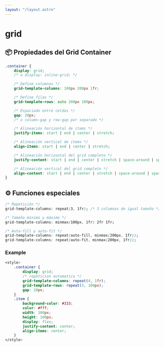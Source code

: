 ```yaml
---
layout: "/layout.astro"
---
```



# grid

## 📦 Propiedades del Grid Container

```css
.container {
	display: grid;
	/* o display: inline-grid; */

	/* Define columnas */
	grid-template-columns: 100px 200px 1fr;

	/* Define filas */
	grid-template-rows: auto 200px 100px;

	/* Espaciado entre celdas */
	gap: 20px;
	/* o column-gap y row-gap por separado */

	/* Alineación horizontal de items */
	justify-items: start | end | center | stretch;

	/* Alineación vertical de items */
	align-items: start | end | center | stretch;

	/* Alineación horizontal del grid completo */
	justify-content: start | end | center | stretch | space-around | space-between | space-evenly;

	/* Alineación vertical del grid completo */
	align-content: start | end | center | stretch | space-around | space-between | space-evenly;
}
```

## ⚙️ Funciones especiales
```css
/* Repetición */
grid-template-columns: repeat(3, 1fr); /* 3 columnas de igual tamaño */

/* Tamaño mínimo y máximo */
grid-template-columns: minmax(100px, 1fr) 2fr 1fr;

/* Auto-fill y auto-fit */
grid-template-columns: repeat(auto-fill, minmax(200px, 1fr));
grid-template-columns: repeat(auto-fit, minmax(200px, 1fr));
```
### Example
<Grid />

```css
<style>
	.container {
		display: grid;
		/* repeticion automatica */
		grid-template-columns: repeat(4, 1fr);
		grid-template-rows: repeat(3, 100px);
		gap: 10px;
	}
	.item {
		background-color: #333;
		color: #fff;
		width: 100px;
		height: 100px;
		display: flex;
		justify-content: center;
		align-items: center;
	}
</style>
```

